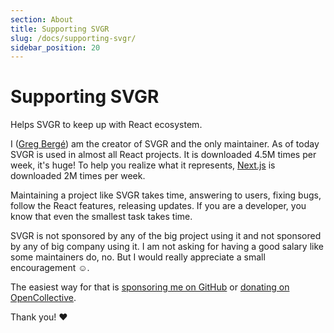```yaml
---
section: About
title: Supporting SVGR
slug: /docs/supporting-svgr/
sidebar_position: 20
---
```


# Supporting SVGR

Helps SVGR to keep up with React ecosystem.

I ([Greg Bergé](https://gregberge.com/)) am the creator of SVGR and the only maintainer. As of today SVGR is used in almost all React projects. It is downloaded 4.5M times per week, it's huge! To help you realize what it represents, [Next.js](https://nextjs.org/) is downloaded 2M times per week.

Maintaining a project like SVGR takes time, answering to users, fixing bugs, follow the React features, releasing updates. If you are a developer, you know that even the smallest task takes time.

SVGR is not sponsored by any of the big project using it and not sponsored by any of big company using it. I am not asking for having a good salary like some maintainers do, no. But I would really appreciate a small encouragement ☺️.

The easiest way for that is [sponsoring me on GitHub](https://github.com/sponsors/gregberge) or [donating on OpenCollective](https://opencollective.com/svgr).

Thank you! ❤️
